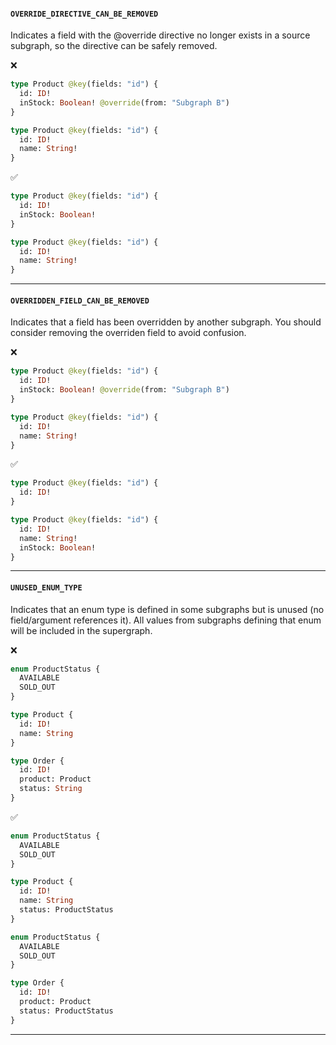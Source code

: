 #### `OVERRIDE_DIRECTIVE_CAN_BE_REMOVED`

Indicates a field with the @override directive no longer exists in a source subgraph, so the directive can be safely removed.

<p style="margin-bottom: 0">❌</p>

```graphql title="Subgraph A"
type Product @key(fields: "id") {
  id: ID!
  inStock: Boolean! @override(from: "Subgraph B")
}
```

```graphql title="Subgraph B"
type Product @key(fields: "id") {
  id: ID!
  name: String!
}
```

<p style="margin-bottom: 0">✅</p>

```graphql title="Subgraph A"
type Product @key(fields: "id") {
  id: ID!
  inStock: Boolean!
}
```

```graphql title="Subgraph B"
type Product @key(fields: "id") {
  id: ID!
  name: String!
}
```

<hr/>

#### `OVERRIDDEN_FIELD_CAN_BE_REMOVED`

Indicates that a field has been overridden by another subgraph. You should consider removing the overriden field to avoid confusion.

<p style="margin-bottom: 0">❌</p>

```graphql title="Subgraph A"
type Product @key(fields: "id") {
  id: ID!
  inStock: Boolean! @override(from: "Subgraph B")
}
```

```graphql title="Subgraph B"
type Product @key(fields: "id") {
  id: ID!
  name: String!
}
```

<p style="margin-bottom: 0">✅</p>

```graphql title="Subgraph A"
type Product @key(fields: "id") {
  id: ID!
}
```

```graphql title="Subgraph B"
type Product @key(fields: "id") {
  id: ID!
  name: String!
  inStock: Boolean!
}
```

<hr/>

#### `UNUSED_ENUM_TYPE`

Indicates that an enum type is defined in some subgraphs but is unused (no field/argument references it). All values from subgraphs defining that enum will be included in the supergraph.

<p style="margin-bottom: 0">❌</p>

<CodeColumns>

```graphql title="Subgraph A"
enum ProductStatus {
  AVAILABLE
  SOLD_OUT
}

type Product {
  id: ID!
  name: String
}
```

```graphql title="Subgraph B"
type Order {
  id: ID!
  product: Product
  status: String
}
```

</CodeColumns>

<p style="margin-bottom: 0">✅</p>

<CodeColumns>

```graphql title="Subgraph A"
enum ProductStatus {
  AVAILABLE
  SOLD_OUT
}

type Product {
  id: ID!
  name: String
  status: ProductStatus
}
```

```graphql title="Subgraph B"
enum ProductStatus {
  AVAILABLE
  SOLD_OUT
}

type Order {
  id: ID!
  product: Product
  status: ProductStatus
}
```
</CodeColumns>

<hr/>
